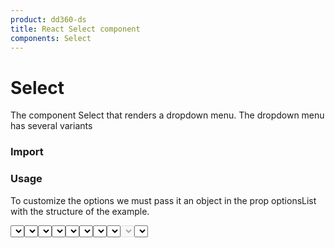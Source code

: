 ```yaml
---
product: dd360-ds
title: React Select component
components: Select
---
```


# Select

   The component Select that renders a dropdown menu. The dropdown menu has several variants

### Import

<WindowEditor codeString="import { Select } from 'dd360-ds'" />
<WindowEditor codeString="import Select from 'dd360-ds/Select'" />

### Usage

To customize the options we must pass it an object in the prop optionsList with the structure of the example.

<ContainerComponentDoc className="gap-y-2">
    <Select optionsList={{ 0: {label: 'Select option', disabled: true}, A: { label: 'Option A' }, B: { label: 'Option B' } }} />
</ContainerComponentDoc>

<WindowEditor codeString="import { Select } from 'dd360-ds'

<Select optionsList={{ 0: {label: 'Select option', disabled: true}, A: { label: 'Option A' }, B: { label: 'Option B' } }} />" />

#### Variants

To customize the styles of the Select using the prop "variant", which contains the following options: "outline", "standard", and "none". 
By default it uses "outlined".

<ContainerComponentDoc className="gap-y-2">
    <Text className="block mb-1 mt-2">Standard</Text>
    <Select
        className="mb-3"
        variant="standard"
        optionsList={{ 0: {label: 'Select option', disabled: true}, A: { label: 'Option A' }, B: { label: 'Option B' } }}
    />
    <Text className="block mb-1 mt-2">Outlined</Text>
    <Select
        className="mb-3"
        variant="outlined"
        optionsList={{ 0: {label: 'Select option', disabled: true}, A: { label: 'Option A' }, B: { label: 'Option B' } }}
    />
    <Text className="block mb-1 mt-2">None</Text>
    <Select className="mb-3" variant="none" optionsList={{ 0: {label: 'Select option', disabled: true}, A: { label: 'Option A' }, B: { label: 'Option B' } }} />
</ContainerComponentDoc>

<WindowEditor codeString="import { Select } from 'dd360-ds'

<Select variant='standard' optionsList={{ 0: {label: 'Select option', disabled: true}, A: { label: 'Option A' }, B: { label: 'Option B' } }} />
<Select variant='outlined' optionsList={{ 0: {label: 'Select option', disabled: true}, A: { label: 'Option A' }, B: { label: 'Option B' } }} />
<Select variant='none' optionsList={{ 0: {label: 'Select option', disabled: true}, A: { label: 'Option A' }, B: { label: 'Option B' } }} />" />

#### Status

Select has the following states: "active", "success", "warning", "error" and "disabled".
By default it uses "active".

<ContainerComponentDoc className="gap-y-2">
    <Text className="block mb-2 mt-1">Active</Text>
    <Select active optionsList={{ 0: {label: 'Select option', disabled: true}, A: { label: 'Option A' }, B: { label: 'Option B' } }} />
    <Text className="block mb-2 mt-1">Success</Text>
    <Select success optionsList={{ 0: {label: 'Select option', disabled: true}, A: { label: 'Option A' }, B: { label: 'Option B' } }} />
    <Text className="block mb-2 mt-1">Warning</Text>
    <Select warning optionsList={{ 0: {label: 'Select option', disabled: true}, A: { label: 'Option A' }, B: { label: 'Option B' } }} />
    <Text className="block mb-2 mt-1">Error</Text>
    <Select error optionsList={{ 0: {label: 'Select option', disabled: true}, A: { label: 'Option A' }, B: { label: 'Option B' } }} />
    <Text className="block mb-2 mt-1">Disabled</Text>
    <Select disabled optionsList={{ 0: {label: 'Select option', disabled: true}, A: { label: 'Option A' }, B: { label: 'Option B' } }} />
</ContainerComponentDoc>

<WindowEditor codeString="import { Select } from 'dd360-ds'

 <Select active optionsList={{ 0: {label: 'Select option', disabled: true}, A: { label: 'Option A' }, B: { label: 'Option B' } }} />
 <Select success optionsList={{ 0: {label: 'Select option', disabled: true}, A: { label: 'Option A' }, B: { label: 'Option B' } }} />
 <Select warning optionsList={{ 0: {label: 'Select option', disabled: true}, A: { label: 'Option A' }, B: { label: 'Option B' } }} />
 <Select error optionsList={{ 0: {label: 'Select option', disabled: true}, A: { label: 'Option A' }, B: { label: 'Option B' } }} />
 <Select disabled optionsList={{ 0: {label: 'Select option', disabled: true}, A: { label: 'Option A' }, B: { label: 'Option B' } }} />
" />

#### Select With Icon

Use Select with an icon.

<ContainerComponentDoc className="gap-y-2">
    <Select
        startAdornment={<DynamicHeroIcon icon="AcademicCapIcon" className="text-blue-700 w-6" />}
        optionsList={{ 0: {label: 'Select option', disabled: true}, A: { label: 'Option A' }, B: { label: 'Option B' } }}
    />
</ContainerComponentDoc>

<WindowEditor codeString="import { Select } from 'dd360-ds'

<Select
    startAdornment={<DynamicHeroIcon icon='AcademicCapIcon' className='text-blue-700 w-6' />}
    optionsList={{ 0: {label: 'Select option', disabled: true}, A: { label: 'Option A' }, B: { label: 'Option B' } }}
/>
" />

### API Reference

<CustomTableDocs
    dataTable={[
        { title: 'optionsList', default: null, types: ['ISelectOptions'], required: true },
        { title: 'variant', default: 'outlined', types: ['none', 'standard', 'outlined'] },
        { title: 'onChange', default: null, types: ['function'] },
        { title: 'onFocus', default: null, types: ['function'] },
        { title: 'onBlur', default: null, types: ['function'] },
        { title: 'disabled', default: 'false', types: ['boolean'] },
        { title: 'active', default: 'false', types: ['boolean'] },
        { title: 'success', default: 'false', types: ['boolean'] },
        { title: 'warning', default: 'false', types: ['boolean'] },
        { title: 'error', default: 'false', types: ['boolean'] },
        { title: 'startAdornment', default: null, types: ['ReactNode'] },
        { title: 'classNameAdornment', default: null, types: ['string'] },
        { title: 'fontSize', default: 'outlined', types: ['sm', 'base', 'lg', 'xl', '2xl', '3xl', '4xl', 'xs'] },
        { title: 'fontWeight', default: 'outlined', types: ['medium', 'light', 'normal', 'semibold', 'bold'] },
        { title: 'width', default: 'full', types: ['string'] },
        { title: 'message', default: null, types: ['string'] },
        { title: 'rounded', default: 'none', types: ['none', 'sm', 'base', 'md', 'lg', 'xl', '2xl', '3xl', 'full'] },
        { title: 'label', default: null, types: ['string'] },
        { title: 'padding', default: '3', types: ['string'] }
    ]}
/>
